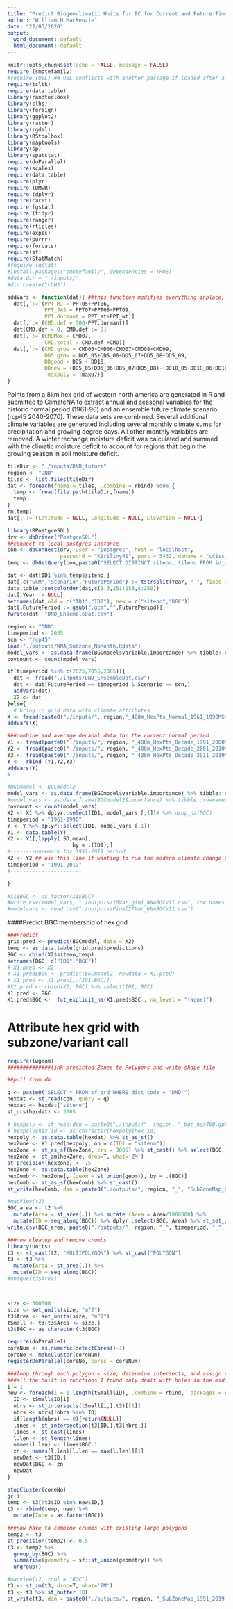 ```yaml
---
title: "Predict Biogeoclimatic Units for BC for Current and Future Time Periods"
author: "William H MacKenzie"
date: "22/03/2020"
output:
  word_document: default
  html_document: default
---
```


```r
knitr::opts_chunk$set(echo = FALSE, message = FALSE)
require (smotefamily)
#require (UBL) ## UBL conflicts with another package if loaded after a package in the list below
require(tcltk)
require(data.table)
library(randtoolbox)
library(clhs)
library(foreign)
library(ggplot2)
library(raster)
library(rgdal)
library(RStoolbox)
library(maptools)
library(sp)
library(spatstat)
require(doParallel)
require(scales)
require(data.table)
require(plyr)
require (DMwR)
require (dplyr)
require(caret)
require (gstat)
require (tidyr)
require(ranger)
require(rticles)
require(expss)
require(purrr)
require(forcats)
require(sf)
require(StatMatch)
#require (gstat)
#install.packages("smotefamily", dependencies = TRUE)
#data.dir = "./inputs/"
#dir.create("cLHS")

addVars <- function(dat){ ##this function modifies everything inplace, so no need for return value
  dat[,`:=`(PPT_MJ = PPT05+PPT06,
            PPT_JAS = PPT07+PPT08+PPT09,
            PPT.dormant = PPT_at+PPT_wt)]
  dat[,`:=`(CMD.def = 500-PPT.dormant)]
  dat[CMD.def < 0, CMD.def := 0]
  dat[,`:=`(CMDMax = CMD07,
            CMD.total = CMD.def +CMD)]
  dat[,`:=`(CMD.grow = CMD05+CMD06+CMD07+CMD08+CMD09,
            DD5.grow = DD5_05+DD5_06+DD5_07+DD5_08+DD5_09,
            DDgood = DD5 - DD18,
            DDnew = (DD5_05+DD5_06+DD5_07+DD5_08)-(DD18_05+DD18_06+DD18_07+DD18_08),
            TmaxJuly = Tmax07)]
}
```

Points from a 8km hex grid of western north america are generated in R and submitted to ClimateNA to extract annual and seasonal variables for the historic normal period (1961-90) and an ensemble future climate scenario (rcp45 2040-2070). These data sets are combined. Several additional climate variables are generated including several monthly climate sums for precipitation and growing degree days. All other monthly variables are removed. A winter rechange moisture deficit was calculated and summed with the climatic moisture deficit to account for regions that begin the growing season in soil moisture deficit.

```r
tileDir <- "./inputs/DND_future"
region <- "DND"
tiles <- list.files(tileDir)
dat <- foreach(fname = tiles, .combine = rbind) %do% {
  temp <- fread(file.path(tileDir,fname))
  temp
}
rm(temp)
dat[,`:=`(Latitude = NULL, Longitude = NULL, Elevation = NULL)]

library(RPostgreSQL)
drv <- dbDriver("PostgreSQL")
##connect to local postgres instance
con <- dbConnect(drv, user = "postgres", host = "localhost",
                 password = "Kiriliny41", port = 5432, dbname = "cciss_data") 
temp <- dbGetQuery(con,paste0("SELECT DISTINCT siteno, tileno FROM id_atts WHERE dist_code = '",region,"'"))

dat <- dat[ID1 %in% temp$siteno,]
dat[,c("GCM","Scenario","FuturePeriod") := tstrsplit(Year, "_", fixed = T)]
data.table::setcolorder(dat,c(1:3,251:253,4:250))
dat[,Year := NULL]
setnames(dat,old = c("ID1","ID2"), new = c("siteno","BGC"))
dat[,FuturePeriod := gsub(".gcm","",FuturePeriod)]
fwrite(dat, "DND_EnsembleDat.csv")
```

```r
region <- "DND"
timeperiod <- 2055
scn <- "rcp45"
load("./outputs/WNA_Subzone_NoMonth.Rdata")
model_vars <- as.data.frame(BGCmodel$variable.importance) %>% tibble::rownames_to_column()
covcount <- count(model_vars)

if(timeperiod %in% c(2025,2055,2085)){
  dat <- fread("./inputs/DND_EnsembleDat.csv")
  dat <- dat[FuturePeriod == timeperiod & Scenario == scn,]
  addVars(dat)
  X2 <- dat
}else{
  # bring in grid data with climate attributes
X <- fread(paste0("./inputs/", region,"_400m_HexPts_Normal_1961_1990MSY.csv"), stringsAsFactors = FALSE, data.table = FALSE)#read in historic period
addVars(X)

###combine and average decadal data for the current normal period
Y1 <- fread(paste0("./inputs/", region, "_400m_HexPts_Decade_1991_2000MSY.csv"), stringsAsFactors = FALSE, data.table = FALSE)#read in future ensemble period
Y2 <- fread(paste0("./inputs/", region, "_400m_HexPts_Decade_2001_2010MSY.csv"), stringsAsFactors = FALSE, data.table = FALSE)#read in future ensemble period
Y3 <- fread(paste0("./inputs/", region, "_400m_HexPts_Decade_2011_2019MSY.csv"), stringsAsFactors = FALSE, data.table = FALSE)#read in future ensemble period
Y <-  rbind (Y1,Y2,Y3)
addVars(Y)
# 

#BGCmodel <- BGCmodel2
model_vars <- as.data.frame(BGCmodel$variable.importance) %>% tibble::rownames_to_column()
#model_vars <- as.data.frame(BGCmodel2$importance) %>% tibble::rownames_to_column()
covcount <- count(model_vars)
X2 <- X1 %>% dplyr::select(ID1, model_vars [,1])# %>% drop_na(BGC)
timeperiod = "1961-1990"
Y <- Y %>% dplyr::select(ID1, model_vars [,1])
Y1 <- data.table(Y)
Y2 <- Y1[,lapply(.SD,mean),
                     by = .(ID1),]
#--------unremark for 1991-2019 period
X2 <- Y2 ## use this line if wanting to run the modern climate change period
timeperiod = "1991-2019"
#-----------------------

}

#X1$BGC <- as.factor(X1$BGC)
#write.csv(model_vars, "./outputs/16Var_gini_WNABGCv11.csv", row.names = FALSE)
#modelvars <- read.csv("./outputs/Final27Var_WNABGCv11.csv")


```

####Predict BGC membership of hex grid

``` r
###Predict
grid.pred <- predict(BGCmodel, data = X2)
temp <- as.data.table(grid.pred$predictions)
BGC <- cbind(X2$siteno,temp)
setnames(BGC, c("ID1","BGC"))
# X1.pred <- X2
# X1.pred$BGC <- predict(BGCmodel2, newdata = X1.pred)
# X1.pred <- X1.pred[,.(ID1,BGC)]
#X1.pred <- cbind(X2, BGC) %>% select(ID1, BGC)
X1.pred <- BGC
X1.pred$BGC <-  fct_explicit_na(X1.pred$BGC , na_level = "(None)")
```

# Attribute hex grid with subzone/variant call
```r
require(lwgeom)
##############link predicted Zones to Polygons and write shape file

##pull from db

q <- paste0("SELECT * FROM sf_grd WHERE dist_code = 'DND'")
hexdat <- st_read(con, query = q)
hexdat <- hexdat["siteno"]
st_crs(hexdat) <- 3005

# hexpoly <- st_read(dsn = paste0("./inputs/", region, "_bgc_hex400.gpkg"))#, layer = "USA_bgc_hex_800m")
# hexpoly$hex_id <- as.character(hexpoly$hex_id)
hexpoly <- as.data.table(hexdat) %>% st_as_sf()
hexZone <- X1.pred[hexpoly, on = c(ID1 = "siteno")]
hexZone <- st_as_sf(hexZone, crs = 3005) %>% st_cast() %>% select(BGC, geom)
hexZone <- st_zm(hexZone, drop=T, what='ZM') 
st_precision(hexZone) <- .5
hexZone <- as.data.table(hexZone)
hexComb <- hexZone[,.(geom = st_union(geom)), by = .(BGC)]
hexComb <- st_as_sf(hexComb) %>% st_cast()
st_write(hexComb, dsn = paste0("./outputs/", region, "_", "SubZoneMap_hex400_dissolved2.gpkg"), layer = paste0(region, "_", timeperiod, "_", covcount, "_ranger"), driver = "GPKG", delete_layer = TRUE)

#mapView(t2)
BGC_area <- t2 %>%
  mutate(Area = st_area(.)) %>% mutate (Area = Area/1000000) %>%
  mutate(ID = seq_along(BGC)) %>% dplyr::select(BGC, Area) %>% st_set_geometry(NULL)
write.csv(BGC_area, paste0("./outputs/", region, "_", timeperiod, "_", covcount, "_BGC_area_predicted.csv"))


```


```r
###now cleanup and remove crumbs
library(units)
t3 <- st_cast(t2, "MULTIPOLYGON") %>% st_cast("POLYGON")
t3 <- t3 %>%
  mutate(Area = st_area(.)) %>%
  mutate(ID = seq_along(BGC))
#unique(t3$Area)



size <- 300000
size <- set_units(size, "m^2")
t3$Area <- set_units(size, "m^2")
tSmall <- t3[t3$Area <= size,]
t3$BGC <- as.character(t3$BGC)

require(doParallel)
coreNum <- as.numeric(detectCores()-1)
coreNo <- makeCluster(coreNum)
registerDoParallel(coreNo, cores = coreNum)

###loop through each polygon < size, determine intersects, and assign to zone with most edge touching
###all the built in functions I found only dealt with holes in the middle of polygons
i = 1
new <- foreach(i = 1:length(tSmall$ID), .combine = rbind, .packages = c("foreach","sf")) %dopar% {
  ID <- tSmall$ID[i]
  nbrs <- st_intersects(tSmall[i,],t3)[[1]]
  nbrs <- nbrs[!nbrs %in% ID]
  if(length(nbrs) == 0){return(NULL)}
  lines <- st_intersection(t3[ID,],t3[nbrs,])
  lines <- st_cast(lines)
  l.len <- st_length(lines)
  names(l.len) <- lines$BGC.1
  zn <- names(l.len)[l.len == max(l.len)][1]
  newDat <- t3[ID,]
  newDat$BGC <- zn
  newDat
}

stopCluster(coreNo)
gc()
temp <- t3[!t3$ID %in% new$ID,]
t3 <- rbind(temp, new) %>%
  mutate(Zone = as.factor(BGC))

###now have to combine crumbs with existing large polygons
temp2 <- t3
st_precision(temp2) <- 0.5
t3 <- temp2 %>%
  group_by(BGC) %>%
  summarise(geometry = sf::st_union(geometry)) %>%
  ungroup()

#mapview(t2, zcol = "BGC")
t3 <- st_zm(t3, drop=T, what='ZM')
t3 <- t3 %>% st_buffer (0)
st_write(t3, dsn = paste0("./outputs/", region, "_SubZoneMap_1991_2019_eliminated.gpkg"), driver = "GPKG")

```


